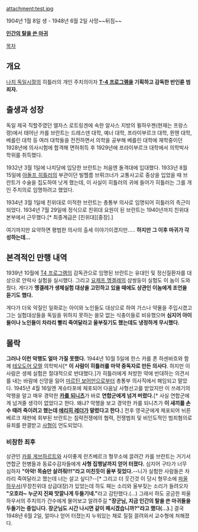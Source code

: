 attachment:test.jpg

1904년 1월 8일 생 - 1948년 6월 2일 사망~~뒤짐~~

'''[[악마|인간의 탈을 쓴 마귀]]'''

[[목차]]
== 개요 ==
[[나치 독일]]시절의 히틀러의 개인 주치의이자 '''[[T-4 프로그램]]을 기획하고 감독한 반인륜 범죄자.'''

== 출생과 성장 ==
독일 제국 직할주였던 엘자스 로트링겐에 속한 알사스 지방의 뮐하우젠(현재는 프랑스령)에서 태어난 카를 브란트는 드레스덴 대학, 예너 대학, 프라이부르크 대학, 뮌헨 대학, 베를린 대학 등 여러 대학들을 전전하면서 의학을 공부해 베를린 대학에 재학중이던 1928년에 의사시험에 합격해 면허취득 후 1929년에 프라이부르크 대학에서 의학박사 학위를 취득했다.

1932년 3월 1일에 나치당에 입당한 브란트는 처음엔 돌격대에 입대했다. 1933년 8월 15일에 [[아돌프 히틀러]]의 부관이던 빌헬름 브뤼크너가 교통사고로 중상을 입었을 때 브란트가 수술을 집도하여 낫게 했는데, 이 사실이 히틀러의 귀에 들어가 히틀러는 그를 개인 주치의로 임명하려고 했었다.

1934년 3월 1일에 친위대로 이적한 브란트는 총통부 의사로 임명되어 히틀러의 측근이 되었다. 1934년 7월 29일에 정식으로 친위대 요원이 된 브란트는 1940년까지 친위대 본부에서 근무했다.[* 최종계급은 [친위대][중장].]

여기까지만 요약하면 평범한 의사의 출세 이야기이겠지만.....
'''하지만 그 이후 마귀가 각성하는데...'''

== 본격적인 만행 내역 ==
1939년 10월에 [[T4 프로그램]]의 감독관으로 임명된 브란트는 유대인 및 정신질환자를 대상으로 안락사 실험을 실시했다.
그리고 [[요제프 멩겔레]]의 샴쌍둥이 실험도 이 놈이 도와줬다. 게다가 '''멩겔레가 생체실험 대상을 고민하고 있을 때에도 상관인 이놈에게 조언을 듣기도 했다.'''

게다가 더욱 악질인 일화로는 아이와 노인들도 대상으로 하여 가스나 약물을 주입시켰고 그는 실험대상들을 독일을 위하지 못하는 쓸모 없는 식충이들로 비유했으며 '''심지어 아이들이나 노인들이 차라리 빨리 죽여달라고 울부짖기도 했는데도 냉정하게 무시했다.'''

== 몰락 == 
'''그러나 이런 악행도 얼마 가질 못했다.'''
1944년 10월 5일에 한스 카를 폰 하센바흐와 함께 [[테오도어 모렐]] 의학박사[* '''이 사람이 히틀러를 마약 중독자로 만든 의사다'''. 하지만 이 사람은 생체 실험은 절대적으로 반대했다.]가 히틀러에게 처방한 약에 반대하는 의견서를 내는 바람에 신망을 잃어 [[마르틴 보어만]]으로부터 총통부 의사직에서 해임되고 말았다. 1945년 4월 16일엔 게슈타포에 체포되어 다음날 사형선고를 받았지만 이 쓰레기의 악행을 알고 매우 경악한 '''[[카를 되니츠]]'''가 바로 '''연합군에게 넘겨 버렸다.'''[* 사실 연합군에게 넘겨줄 생각이 없었다고 한다. 왜냐?  악행을 보고 경악한 카를 되니츠가 '''이 새끼를 손수 때려 죽이려고 했는데 [[에리히 레더]]가 말렸다고 한다.''']  전후 영국군에게 체포되어 뉘른베르크 재판에 회부된 브란트는 침략전쟁에의 협력, 전쟁범죄 및 비인도적인 범죄혐의로 유죄를 판결받고 [[사형]]이 언도되었다.

=== 비참한 최후 ===
상관인 [[카를 게브하르트]]와 사이좋게 란츠베르크 형무소에 끌려간 카를 브란트는 거기서 연합군 헌병들과 동료수감자들에게 '''사형 집행날까지 얻어 터졌다.''' 심지어 구타가 너무 심하자 '''"아악! 목숨만 살려줘!!!"라고 미친듯이 울부 짖었다.'''--니가 실험한 사람들은 차라리 죽여달라고 했는데 너는 살고 싶디?--[* 그리고 더 웃긴것 이 당시 형무소에 [[파울 하우서]](무장친위대 상급대장)가 있었는데 하도 패는 소리와 울부짖는 소리가 들려오자 '''"오호라~ 누군지 진짜 맛깔나게 두들기네."'''라고 감탄했다.(...) 그래서 하도 궁금한 파울 하우서의 주치의가 간수에게 물어보고 알려주길 '''"장군님, 지금 인간의 탈을 쓴 마귀들을 두들기는 중입니다. 장군님도 시간 나시면 같이 패시겠습니까?"라고 했다(...).'''] 결국 1948년 6월 2일, 얼마나 얻어 터졌는지 누워있는 채로 질질 끌려와서 교수형에 처해졌다.

